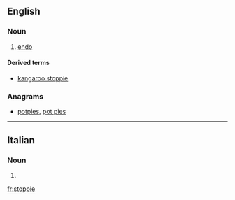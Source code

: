 ==English==

===Noun===
{{en-noun}}

# {{context|cycling|lang=en}} [[endo]]

====Derived terms====
* [[kangaroo stoppie]]

===Anagrams===
* [[potpies#English|potpies]], [[pot pies#English|pot pies]]

----

==Italian==

===Noun===
{{head|it|noun plural form|g=f}}

# {{plural of|stoppia|lang=it}}

[[fr:stoppie]]